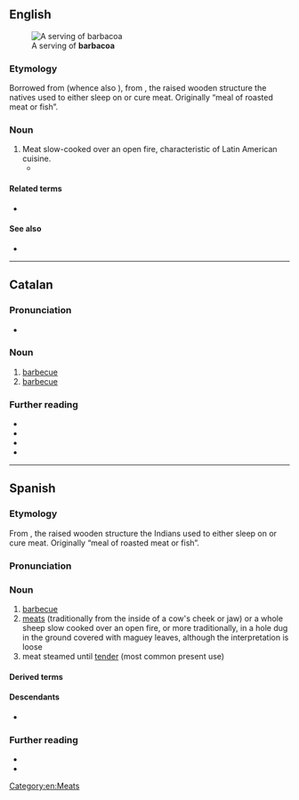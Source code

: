 ==English==
[[File:Barbacoa (en Hidalgo).JPG|thumb|A serving of '''barbacoa''']]

===Etymology===
Borrowed from {{bor|en|es|barbacoa}} (whence also {{doublet|en|barbecue|notext=1}}), from {{der|en|tnq|barbakoa||framework of sticks}}, the raised wooden structure the natives used to either sleep on or cure meat. Originally “meal of roasted meat or fish”.

===Noun===
{{en-noun|-}}

# Meat slow-cooked over an open fire, characteristic of Latin American cuisine.
#* {{quote-journal|en|date=January 16, 2004|author=Mike Sula|title=The Cooking Life|work=Chicago Reader|url=https://securesite.chireader.com/cgi-bin/Archive/abridged2.bat?path=2004/040116/RESTBOX
|passage=At first Andablo tried to make '''barbacoa''' with cow heads, but something about American beef didn't taste right. "}}

====Related terms====
* {{l|en|barbecue}}

====See also====
* {{pedia}}

[[Category:en:Meats]]

----

==Catalan==

===Pronunciation===
* {{ca-IPA|ó}}

===Noun===
{{ca-noun|f}}

# [[barbecue]] {{gloss|fireplace or pit for grilling food}}
# [[barbecue]] {{gloss|meat that has been cooked in such an apparatus}}

===Further reading===
* {{R:IEC2}}
* {{R:GDLC}}
* {{R:DNV}}
* {{pedia|lang=ca}}

----

==Spanish==

===Etymology===
From {{bor|es|tnq|barbakoa||framework of sticks}}, the raised wooden structure the Indians used to either sleep on or cure meat. Originally “meal of roasted meat or fish”.

===Pronunciation===
{{es-IPA}}

===Noun===
{{es-noun|f}}

# [[barbecue]] {{gloss|fireplace or pit for grilling food}}
# [[meat]]s (traditionally from the inside of a cow's cheek or jaw) or a whole sheep slow cooked over an open fire, or more traditionally, in a hole dug in the ground covered with maguey leaves, although the interpretation is loose
# meat steamed until [[tender]] (most common present use)

====Derived terms====
{{col3|es
|salsa barbacoa
}}

====Descendants====
* {{desc|en|barbecue}}

===Further reading===
* {{R:DRAE}}
* {{pedia|lang=es}}